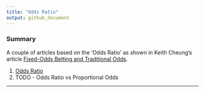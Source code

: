 ```yaml
---
title: "Odds Ratio"
output: github_document
---
```


### Summary

A couple of articles based on the 'Odds Ratio' as shown in  Keith Cheung's article [Fixed-Odds Betting and Traditional Odds](http://www.sportstradingnetwork.com/article/fixed-odds-betting-traditional-odds/).


1. [Odds Ratio](http://htmlpreview.github.io/?https://github.com/jamieayton/odds-ratio/blob/master/odds-ratio.html)
2. TODO - Odds Ratio vs Proportional Odds

***


